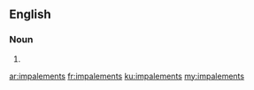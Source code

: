 ==English==

===Noun===
{{head|en|plural}}

# {{plural of|impalement|lang=en}}

[[ar:impalements]]
[[fr:impalements]]
[[ku:impalements]]
[[my:impalements]]